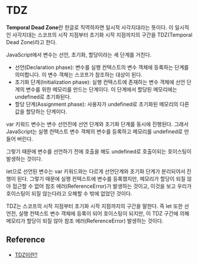 
# TDZ

**Temporal Dead Zone**란 한글로 직역하자면 일시적 사각지대라는 뜻이다. 이 일시적인 사각지대는 스코프의
시작 지점부터 초기화 시작 지점까지의 구간을 TDZ(Temporal Dead Zone)라고 한다.

JavaScript에서 변수는 선언, 초기화, 할당이라는 세 단계를 거친다.

- 선언(Declaration phase): 변수를 실행 컨텍스트의 변수 객체에 등록하는 단계를 의미합니다. 이 변수 객체는
  스코프가 참조하는 대상이 된다.
- 초기화 단계(Initialization phase): 실행 컨텍스트에 존재하는 변수 객체에 선언 단계의 변수를 위한 메모리를
  만드는 단계이다. 이 단계에서 할당된 메모리에는 undefined로 초기화된다.
- 할당 단계(Assignment phase): 사용자가 undefined로 초기화된 메모리의 다른 값을 할당하는 단계이다.

var 키워드 변수는 변수 선언전에 선언 단계와 초기화 단계를 동시에 진행된다. 그래서 JavaScript는 실행 컨텍스트
변수 객체의 변수를 등록하고 메모리를 undefined로 만들어 버린다.

그렇기 때문에 변수를 선언하기 전에 호출을 해도 undefined로 호출이되는 호이스팅이 발생하는 것이다.

let으로 선언된 변수는 var 키워드와는 다르게 선언단계와 초기화 단계가 분리되어서 진행이 된다.
그렇기 때문에 실행 컨텍스트에 변수를 등록했지만, 메모리가 할당이 되질 않아 접근할 수 없어 참조 에러(ReferenceError)가
발생하는 것이고, 이것을 보고 우리가 호이스팅이 되질 않는다라고 오해할 수 밖에 없었던 것이다.

TDZ는 스코프의 시작 지점부터 초기화 시작 지점까지의 구간을 말한다. 즉 let 또한 선언전, 실행 컨텍스트 변수
객체에 등록이 되어 호이스팅이 되지만, 이 TDZ 구간에 의해 메모리가 할당이 되질 않아 참조 에러(ReferenceError)
발생하는 것이다.

## Reference

- [TDZ이란?](https://noogoonaa.tistory.com/78)
